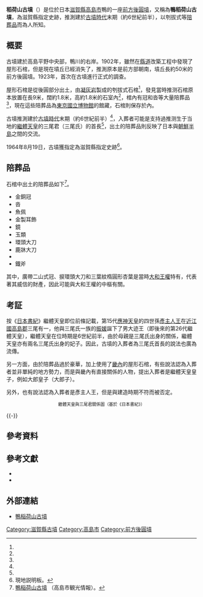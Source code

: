 {{日本古墳
|名稱     = 稻荷山古墳
|圖片     = [[File:Kamo-inariyama-kofun.JPG|250px]]<br>中央右邊盡頭是石棺的覆屋
|所屬     =  
|所在地   = 日本[[滋賀縣|滋賀縣]][[高島市|高島市]]鴨
|形狀     = [[前方後圓墳|前方後圓墳]]
|規模     = 墳丘長50米
|建造時期 = [[古墳時代|古墳時代]]末期（約6世紀前半）
|墓室形態 =  刳拔式{{Link-ja|屋形石棺|家形石棺}}
|被葬者   = 三尾君首長<br>第26代[[繼體天皇|繼體天皇]]皇子
|出土文物   = 冠、環頭大刀和杏葉等等
|史跡指定 = 滋賀縣指定史跡
|其他 = 
}}

'''稻荷山古墳'''（{{jpn|j=稲荷山古墳|hg=いなりやまこふん|rm=Inariyamakofun}}）是位於日本[[滋賀縣|滋賀縣]][[高島市|高島市]]鴨的一座[[前方後圓墳|前方後圓墳]]，又稱為'''鴨稻荷山古墳'''，為滋賀縣指定史跡，推測建於[[古墳時代|古墳時代]]末期（約6世紀前半），以刳拔式{{Link-ja|屋形石棺|家形石棺}}等[[陪葬品|陪葬品]]而為人所知。

== 概要 ==
古墳建於高島平野中央部，鴨川的右岸。1902年，雖然在[[都道府縣道|縣道]]改築工程中發現了屋形石棺，但是現在墳丘已經消失了{{Sfn|稲荷山古墳（平）|1991年}}，推測原本是前方部朝南，墳丘長約50米的前方後圓墳{{Sfn|稲荷山古墳（平）|1991年}}。1923年，首次在古墳進行正式的調查{{Sfn|稲荷山古墳（平）|1991年}}。

屋形石棺是從後圓部分出土，由[[凝灰岩|凝灰岩]]製成的刳拔式石棺<ref name="説明板"/>，發見當時推测石棺原本放置在長9米，闊約1.8米，高約1.8米的石室內<ref name="説明板"/>，棺內有冠和沓等大量陪葬品<ref name="説明板"/>，現在這些陪葬品為[[東京國立博物館|東京國立博物館]]的館藏{{Sfn|水谷|2013年|p=127}}，石棺則保存於{{Link-ja|覆堂|覆堂|覆屋}}內。

古墳推測建於[[古墳時代|古墳時代]]末期（約6世紀前半）<ref name="説明板"/>，入葬者可能是支持過推测生于当地的[[繼體天皇|繼體天皇]]的三尾君（三尾氏）的首長<ref name="説明板"/>，出土的陪葬品則反映了日本與[[朝鮮半島|朝鮮半島]]之間的交流{{Sfn|稲荷山古墳（平）|1991年}}。

1964年8月19日，古墳獲指定為滋賀縣指定史跡<ref name="説明板">現地説明板。</ref>。

== 陪葬品 ==
石棺中出土的陪葬品如下<ref name="観光">[http://www.takashima-kanko.jp/spot/adogawa/435.html 鴨稲荷山古墳] {{Wayback|url=http://www.takashima-kanko.jp/spot/adogawa/435.html |date=20140512220018 }}（高島市観光情報）。</ref>。
* 金銅冠
* 沓
* 魚佩
* 金製耳飾
* 鏡
* 玉類
* 環頭大刀
* 鹿牀大刀
* {{Link-ja|刀子 (日本)|刀子|刀子}}
* 鐵斧

其中，廣帶二山式冠、捩環頭大刀和三葉紋楕圓形杏葉是當時[[大和王權|大和王權]]特有，代表著其威信的財產，因此可能與大和王權的中樞有關{{Sfn|水谷|2013年|p=125}}。

== 考証 ==
按《[[日本書紀|日本書紀]]》繼體天皇即位前條記載，第15代[[應神天皇|應神天皇]]的四世孫[[彥主人王|彥主人王]]在[[近江國|近江國]][[高島郡_(滋賀縣)|高島郡]]三尾有一{{Link-ja|別業|別業}}，他與三尾氏一族的[[振媛|振媛]]誕下了男大迹王（即後來的第26代繼體天皇），繼體天皇在位時期是6世紀前半，由於母親是三尾氏出身的關係，繼體天皇亦有兩名三尾氏出身的妃子。因此，古墳的入葬者為三尾氏首長的說法也廣為流傳{{Sfn|稲荷山古墳（平）|1991年}}。

另一方面，由於陪葬品過於豪華，加上使用了[[畿內|畿內]]的屋形石棺，有些說法認為入葬者並非單純的地方勢力，而是與畿內有直接關係的人物{{Sfn|水谷|2013年|p=132}}，提出入葬者是繼體天皇皇子，例如大郎皇子（大郎子）{{Sfn|水谷|2013年|p=133}}。

另外，也有說法認為入葬者是彥主人王，但是與建造時期不符而被否定{{Sfn|稲荷山古墳（平）|1991年}}。

<div class="thumb tleft">
 <div class="NavFrame" style="text-align:center;font-size:80%">
繼體天皇與三尾君關係圖（基於《日本書紀》）
{{familytree/start|style="text-align:center; font-size:100%"}}
{{familytree|border=0|01|~|y|02| 01=[[應神天皇|應神天皇]]四世孫<br />[[彥主人王|彥主人王]]|02=三尾君<br />{{color|#FC4E6B|[[振媛|振媛]]}}}}
{{familytree|border=0|||||!|}}
{{familytree|border=0||||01|~|~|~|~|~|~|~|~|~|~|~|~|~|~|~|~|y|02| 01=(26)<br />{{big|[[繼體天皇|繼體]]}}|02=三尾君堅楲女><br />{{color|#FC4E6B|倭媛}}}}
{{familytree|border=0||||01|~|~|~|~|~|~|~|y|~|02|||||!| 01={{big|[[繼體天皇|天皇]]}}<br />　|02=三尾角折君妹<br />{{color|#FC4E6B|稚子媛}}}}
{{familytree|border=0|||,|-|+|-|-|.|||,|-|-|+|-|-|v|-|-|.|||)|-|.|}}
{{familytree|border=0|01|02|03|04|05|06|07|08|09| 01=(27)[[安閑天皇|安閑天皇]]<br />　|02=(28)[[宣化天皇|宣化天皇]]<br />　|03=(29)[[欽明天皇|欽明天皇]]<br />　|04=大郎皇子<br />　|05={{color|#FC4E6B|出雲皇女}}<br />　|06={{color|#FC4E6B|大郎子皇女}}<br />　|07=椀子皇子<br />（三國公祖）|08=耳皇子<br />　|09={{color|#FC4E6B|赤姬皇女}}<br />　}}
{{familytree/end}}
</div></div>{{-}}

== 參考資料 ==
{{reflist}}

== 參考文獻 ==
* {{Cite book|editor=|author=|year=1991|chapter=稲荷山古墳|title=日本歴史地名体系 25 滋賀県の地名|publisher=[[平凡社|平凡社]] |isbn=4582490255|ref={{Harvid|稲荷山古墳（平）|1991年}}}}
* {{Cite book|editor=|author=水谷千秋|year=2013|chapter=|title=継体天皇と朝鮮半島の謎（文春新書 925）|publisher=[[文藝春秋|文藝春秋]]|isbn=978-4166609253|ref={{Harvid|水谷|2013年}}}}

== 外部連結 ==
* [https://web.archive.org/web/20140512220018/http://www.takashima-kanko.jp/spot/adogawa/435.html 鴨稲荷山古墳]

{{DEFAULTSORT:Inariyamakofun}}
[[Category:滋賀縣古墳|Category:滋賀縣古墳]]
[[Category:高島市|Category:高島市]]
[[Category:前方後圓墳|Category:前方後圓墳]]